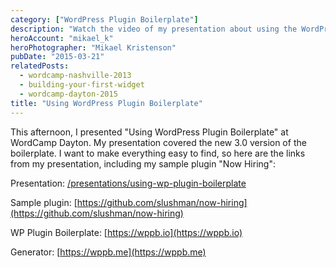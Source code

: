 ```yaml
---
category: ["WordPress Plugin Boilerplate"]
description: "Watch the video of my presentation about using the WordPress Plugin Boilerplate, get the slides, and follow along with the code samples."
heroAccount: "mikael_k"
heroPhotographer: "Mikael Kristenson"
pubDate: "2015-03-21"
relatedPosts:
  - wordcamp-nashville-2013
  - building-your-first-widget
  - wordcamp-dayton-2015
title: "Using WordPress Plugin Boilerplate"
---
```


This afternoon, I presented "Using WordPress Plugin Boilerplate" at WordCamp Dayton. My presentation covered the new 3.0 version of the boilerplate. I want to make everything easy to find, so here are the links from my presentation, including my sample plugin "Now Hiring":

Presentation: [/presentations/using-wp-plugin-boilerplate](/presentations/using-wp-plugin-boilerplate)

Sample plugin: [https://github.com/slushman/now-hiring](https://github.com/slushman/now-hiring)

WP Plugin Boilerplate: [https://wppb.io](https://wppb.io)

Generator: [https://wppb.me](https://wppb.me)

